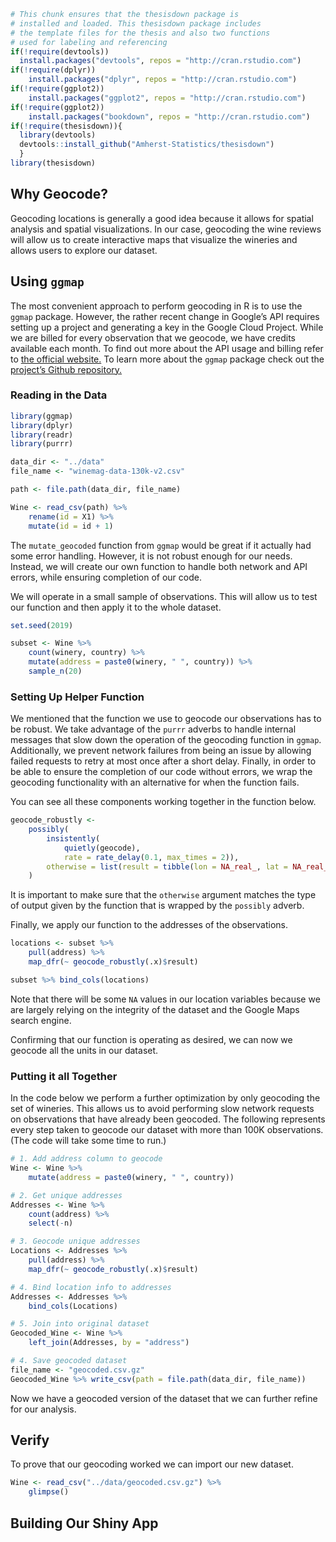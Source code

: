 ```r
# This chunk ensures that the thesisdown package is
# installed and loaded. This thesisdown package includes
# the template files for the thesis and also two functions
# used for labeling and referencing
if(!require(devtools))
  install.packages("devtools", repos = "http://cran.rstudio.com")
if(!require(dplyr))
    install.packages("dplyr", repos = "http://cran.rstudio.com")
if(!require(ggplot2))
    install.packages("ggplot2", repos = "http://cran.rstudio.com")
if(!require(ggplot2))
    install.packages("bookdown", repos = "http://cran.rstudio.com")
if(!require(thesisdown)){
  library(devtools)
  devtools::install_github("Amherst-Statistics/thesisdown")
  }
library(thesisdown)
```

## Why Geocode? 

Geocoding locations is generally a good idea because it allows for spatial analysis and spatial visualizations. In our case, geocoding the wine reviews will allow us to create interactive maps that visualize the wineries and allows users to explore our dataset. 

## Using `ggmap`

The most convenient approach to perform geocoding in R is to use the `ggmap` package. However, the rather recent change in Google's API requires setting up a project and generating a key in the Google Cloud Project. While we are billed for every observation that we geocode, we have credits available each month. To find out more about the API usage and billing refer to [the official website.](https://developers.google.com/maps/documentation/geocoding/usage-and-billing) To learn more about the `ggmap` package check out the [project's Github repository.](https://github.com/dkahle/ggmap) 

### Reading in the Data

```r
library(ggmap)
library(dplyr)
library(readr)
library(purrr)
```

```r
data_dir <- "../data"
file_name <- "winemag-data-130k-v2.csv"

path <- file.path(data_dir, file_name)
```

```r
Wine <- read_csv(path) %>% 
    rename(id = X1) %>% 
    mutate(id = id + 1) 
```

The `mutate_geocoded` function from `ggmap` would be great if it actually had some error handling. However, it is not robust enough for our needs. Instead, we will create our own function to handle both network and API errors, while ensuring completion of our code.

We will operate in a small sample of observations. This will allow us to test our function and then apply it to the whole dataset.

```r
set.seed(2019)

subset <- Wine %>%
    count(winery, country) %>%
    mutate(address = paste0(winery, " ", country)) %>%
    sample_n(20) 
```

### Setting Up Helper Function

We mentioned that the function we use to geocode our observations has to be robust. We take advantage of the `purrr` adverbs to handle internal messages that slow down the operation of the geocoding function in `ggmap`. Additionally, we prevent network failures from being an issue by allowing failed requests to retry at most once after a short delay. Finally, in order to be able to ensure the completion of our code without errors, we wrap the geocoding functionality with an alternative for when the function fails. 

You can see all these components working together in the function below.

```r
geocode_robustly <-
    possibly(
        insistently(
            quietly(geocode),
            rate = rate_delay(0.1, max_times = 2)),
        otherwise = list(result = tibble(lon = NA_real_, lat = NA_real_))
    )

```

It is important to make sure that the `otherwise` argument matches the type of output given by the function that is wrapped by the `possibly` adverb.

Finally, we apply our function to the addresses of the observations. 

```r
locations <- subset %>%
    pull(address) %>%
    map_dfr(~ geocode_robustly(.x)$result)

subset %>% bind_cols(locations)
```

Note that there will be some `NA` values in our location variables because we are largely relying on the integrity of the dataset and the Google Maps search engine.

Confirming that our function is operating as desired, we can now we geocode all the units in our dataset. 

### Putting it all Together

In the code below we perform a further optimization by only geocoding the set of wineries. This allows us to avoid performing slow network requests on observations that have already been geocoded. The following represents every step taken to geocode our dataset with more than 100K observations. (The code will take some time to run.)

```r
# 1. Add address column to geocode
Wine <- Wine %>%
    mutate(address = paste0(winery, " ", country))

# 2. Get unique addresses
Addresses <- Wine %>%
    count(address) %>%
    select(-n)

# 3. Geocode unique addresses
Locations <- Addresses %>%
    pull(address) %>%
    map_dfr(~ geocode_robustly(.x)$result)

# 4. Bind location info to addresses
Addresses <- Addresses %>%
    bind_cols(Locations) 

# 5. Join into original dataset
Geocoded_Wine <- Wine %>%
    left_join(Addresses, by = "address")

# 4. Save geocoded dataset
file_name <- "geocoded.csv.gz"
Geocoded_Wine %>% write_csv(path = file.path(data_dir, file_name))
```

Now we have a geocoded version of the dataset that we can further refine for our analysis.

## Verify

To prove that our geocoding worked we can import our new dataset.

```r
Wine <- read_csv("../data/geocoded.csv.gz") %>%
    glimpse()
```

## Building Our Shiny App

